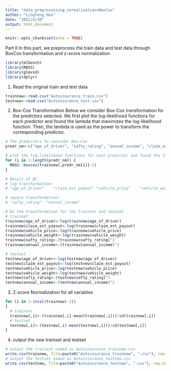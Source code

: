 ```yaml
---
title: "data_preprocessing_normalization+BoxCox"
author: "Lingfeng Huo"
date: "2022/4/30"
output: html_document
---
```


```r
knitr::opts_chunk$set(echo = TRUE)
```
Part II  In this part, we preprocess the train data and test data through BoxCox transformation and z-score normalization

```r
library(mlbench)
library(MASS)
library(glmvsd)
library(dplyr)
```  
(1) Read the original train and test data
```r
trainnew<-read.csv("Autoinsurance_train.csv")
testnew<-read.csv("Autoinsurance_test.csv")
```  
(2) Box-Cox Transformation
Below we consider Box-Cox transformation for the predictors selected. We first plot the log-likelihood functions for each predictor and found the lambda that maximizes the log-likelihood function. Then, the lambda is used as the power to transform the corresponding predictor.  
```r
# The predictors to consider Box-Cox
predr_nm<-c("age_of_driver", "safty_rating", "annual_income", "claim_est_payout", "vehicle_price", "vehicle_weight") 

# plot the log-likelihood functions for each predictor and found the lambda that maximizes the log-likelihood function
for (i in 1:length(predr_nm)) {
  MASS::boxcox(trainnew[,predr_nm[i]]~1)
}

# Result of BC:
# log transformation:
# "age_of_driver"    "claim_est_payout" "vehicle_price"    "vehicle_weight" 

# square transformation:
# "safty_rating"  "annual_income"

# Do the transformation for the trainset and testset
# trainset
trainnew$age_of_driver<-log(trainnew$age_of_driver)
trainnew$claim_est_payout<-log(trainnew$claim_est_payout)
trainnew$vehicle_price<-log(trainnew$vehicle_price)
trainnew$vehicle_weight<-log(trainnew$vehicle_weight)
trainnew$safty_rating<-(trainnew$safty_rating)^2
trainnew$annual_income<-(trainnew$annual_income)^2

# testset
testnew$age_of_driver<-log(testnew$age_of_driver)
testnew$claim_est_payout<-log(testnew$claim_est_payout)
testnew$vehicle_price<-log(testnew$vehicle_price)
testnew$vehicle_weight<-log(testnew$vehicle_weight)
testnew$safty_rating<-(testnew$safty_rating)^2
testnew$annual_income<-(testnew$annual_income)^2
```  

(3) Z-score Normalization for all variables
```r
for (i in 1:(ncol(trainnew)-1))
{
  # trainset
  trainnew[,i]<-(trainnew[,i]-mean(trainnew[,i]))/sd(trainnew[,i])
  # testset
  testnew[,i]<-(testnew[,i]-mean(testnew[,i]))/sd(testnew[,i])
}
```  

(4) output the new trainset and testset
```r
# output the trainset named as Autoinsurance_trainnew.csv
write.csv(trainnew, file=paste0("Autoinsurance_trainnew", ".csv"), row.names=F)
# output the testset named as Autoinsurance_testnew.csv 
write.csv(testnew, file=paste0("Autoinsurance_testnew", ".csv"), row.names=F)
```  

